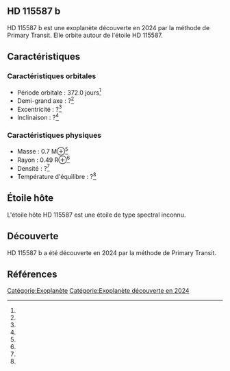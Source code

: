 == HD 115587 b ==

{{Infobox Exoplanète
| nom = HD 115587 b
| image = 
| légende = 
| étoile = HD 115587
| constellation = 
| ascension_droite = 
| déclinaison = 
| distance = ?
| type_spectral = ?
| masse = 0.7 M⊕<ref></ref>
| rayon = 0.49 R⊕<ref></ref>
| densité = ?<ref></ref>
| gravité = ?<ref></ref>
| température = ?<ref></ref>
| période = 372.0 j<ref></ref>
| demi_grand_axe = ?<ref></ref>
| excentricité = ?<ref></ref>
| inclinaison = ?<ref></ref>
| méthode_découverte = Primary Transit
| date_découverte = 2024
| statut = Confirmée
}}

HD 115587 b est une exoplanète découverte en 2024 par la méthode de Primary Transit. Elle orbite autour de l'étoile HD 115587.

== Caractéristiques ==

=== Caractéristiques orbitales ===
* Période orbitale : 372.0 jours<ref></ref>
* Demi-grand axe : ?<ref></ref>
* Excentricité : ?<ref></ref>
* Inclinaison : ?<ref></ref>

=== Caractéristiques physiques ===
* Masse : 0.7 M⊕<ref></ref>
* Rayon : 0.49 R⊕<ref></ref>
* Densité : ?<ref></ref>
* Température d'équilibre : ?<ref></ref>

== Étoile hôte ==

{{Infobox Étoile
| nom = HD 115587
| image = 
| légende = 
| constellation = 
| ascension_droite = 
| déclinaison = 
| distance = ?
| type_spectral = ?
| magnitude_absolue = 
| magnitude_apparente = 
| masse = ?<ref></ref>
| rayon = ?<ref></ref>
| température = ?<ref></ref>
| métallicité = ?<ref></ref>
| âge = ?<ref></ref>
}}

L'étoile hôte HD 115587 est une étoile de type spectral inconnu.

== Découverte ==

HD 115587 b a été découverte en 2024 par la méthode de Primary Transit.

== Références ==
<references />

[[Catégorie:Exoplanète]]
[[Catégorie:Exoplanète découverte en 2024]]
